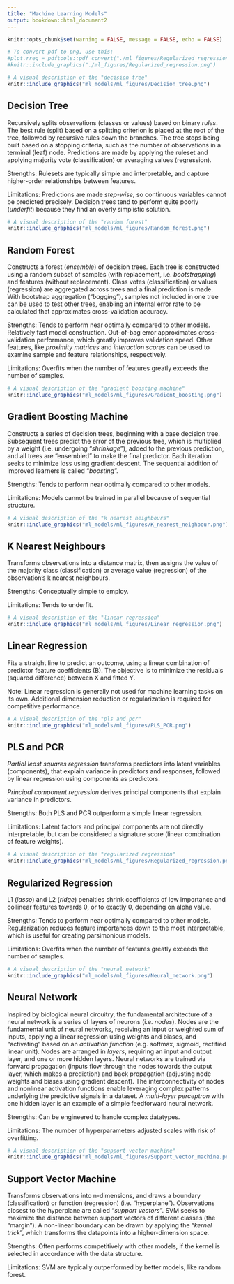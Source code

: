 ```yaml
---
title: "Machine Learning Models"
output: bookdown::html_document2
---
```



```r
knitr::opts_chunk$set(warning = FALSE, message = FALSE, echo = FALSE) 
```

```r
# To convert pdf to png, use this:
#plot.rreg = pdftools::pdf_convert("./ml_figures/Regularized_regression.pdf", format = "png", pages = 1, filenames = #"./ml_figures/Regularized_regression.png")
#knitr::include_graphics("./ml_figures/Regularized_regression.png")
```



```r
# A visual description of the "decision tree"
knitr::include_graphics("ml_models/ml_figures/Decision_tree.png")
```

## **Decision Tree**

Recursively splits observations (classes or values) based on binary *rules*. The best rule (split) based on a splitting criterion is placed at the root of the tree, followed by recursive rules down the branches. The tree stops being built based on a stopping criteria, such as the number of observations in a terminal (leaf) node. Predictions are made by applying the ruleset and applying majority vote (classification) or averaging values (regression).

Strengths: Rulesets are typically simple and interpretable, and capture higher-order relationships between features.

Limitations: Predictions are made *step-wise*, so continuous variables cannot be predicted precisely. Decision trees tend to perform quite poorly (*underfit*) because they find an overly simplistic solution.




```r
# A visual description of the "random forest"
knitr::include_graphics("ml_models/ml_figures/Random_forest.png")
```

## **Random Forest**

Constructs a forest (*ensemble*) of decision trees. Each tree is constructed using a random subset of samples (with replacement, i.e. *bootstrapping*) and features (without replacement). Class votes (classification) or values (regression) are aggregated across trees and a final prediction is made. With bootstrap aggregation ("*bagging*"), samples not included in one tree can be used to test other trees, enabling an internal error rate to be calculated that approximates cross-validation accuracy.

Strengths: Tends to perform near optimally compared to other models. Relatively fast model construction. Out-of-bag error approximates cross-validation performance, which greatly improves validation speed. Other features, like *proximity matrices* and *interaction scores* can be used to examine sample and feature relationships, respectively. 

Limitations: Overfits when the number of features greatly exceeds the number of samples.




```r
# A visual description of the "gradient boosting machine"
knitr::include_graphics("ml_models/ml_figures/Gradient_boosting.png")
```

## **Gradient Boosting Machine**

Constructs a series of decision trees, beginning with a base decision tree. Subsequent trees predict the error of the previous tree, which is multiplied by a weight (i.e. undergoing "*shrinkage*"), added to the previous prediction, and all trees are "ensembled" to make the final predictor. Each iteration seeks to minimize loss using gradient descent. The sequential addition of improved learners is called "*boosting*".  

Strengths: Tends to perform near optimally compared to other models. 

Limitations: Models cannot be trained in parallel because of sequential structure.




```r
# A visual description of the "k nearest neighbours"
knitr::include_graphics("ml_models/ml_figures/K_nearest_neighbour.png")
```

## **K Nearest Neighbours**

Transforms observations into a distance matrix, then assigns the value of the majority class (classification) or average value (regression) of the observation's k nearest neighbours.

Strengths: Conceptually simple to employ.

Limitations: Tends to underfit.




```r
# A visual description of the "linear regression"
knitr::include_graphics("ml_models/ml_figures/Linear_regression.png")

```

## **Linear Regression**

Fits a straight line to predict an outcome, using a linear combination of predictor feature coefficients (B). The objective is to minimize the residuals (squared difference) between X and fitted Y.

Note: Linear regression is generally not used for machine learning tasks on its own. Additional dimension reduction or regularization is required for competitive performance.




```r
# A visual description of the "pls and pcr"
knitr::include_graphics("ml_models/ml_figures/PLS_PCR.png")
```

## **PLS and PCR**

*Partial least squares regression* transforms predictors into latent variables (components), that explain variance in predictors and responses, followed by linear regression using components as predictors. 

*Principal component regression* derives principal components that explain variance in predictors.

Strengths: Both PLS and PCR outperform a simple linear regression.

Limitations: Latent factors and principal components are not directly interpretable, but can be considered a signature score (linear combination of feature weights).




```r
# A visual description of the "regularized regression"
knitr::include_graphics("ml_models/ml_figures/Regularized_regression.png")
```

## **Regularized Regression**

L1 (*lasso*) and L2 (*ridge*) penalties shrink coefficients of low importance and collinear features towards 0, or to exactly 0, depending on alpha value.

Strengths: Tends to perform near optimally compared to other models. Regularization reduces feature importances down to the most interpretable, which is useful for creating parsimonious models.

Limitations: Overfits when the number of features greatly exceeds the number of samples.




```r
# A visual description of the "neural network"
knitr::include_graphics("ml_models/ml_figures/Neural_network.png")
```

## **Neural Network**

Inspired by biological neural circuitry, the fundamental architecture of a neural network is a series of layers of neurons (i.e. *nodes*). Nodes are the fundamental unit of neural networks, receiving an input or weighted sum of inputs, applying a linear regression using  weights and biases, and "activating" based on an *activation function* (e.g. softmax, sigmoid, rectified linear unit). Nodes are arranged in *layers*, requiring an input and output layer, and one or more hidden layers. Neural networks are trained via forward propagation (inputs flow through the nodes towards the output layer, which makes a prediction) and back propagation (adjusting node weights and biases using gradient descent). The interconnectivity of nodes and nonlinear activation functions enable leveraging complex patterns underlying the predictive signals in a dataset. A *multi-layer perceptron* with one hidden layer is an example of a simple feedforward neural network.

Strengths: Can be engineered to handle complex datatypes.

Limitations: The number of hyperparameters adjusted scales with risk of overfitting.




```r
# A visual description of the "support vector machine"
knitr::include_graphics("ml_models/ml_figures/Support_vector_machine.png")
```

## **Support Vector Machine**

Transforms observations into n-dimensions, and draws a boundary (classification) or function (regression) (i.e. "hyperplane"). Observations closest to the hyperplane are called "*support vectors*". SVM seeks to maximize the distance between support vectors of different classes (the "margin"). A non-linear boundary can be drawn by applying the "*kernel trick*", which transforms the datapoints into a higher-dimension space.

Strengths: Often performs competitively with other models, if the kernel is selected in accordance with the data structure.

Limitations: SVM are typically outperformed by better models, like random forest.

